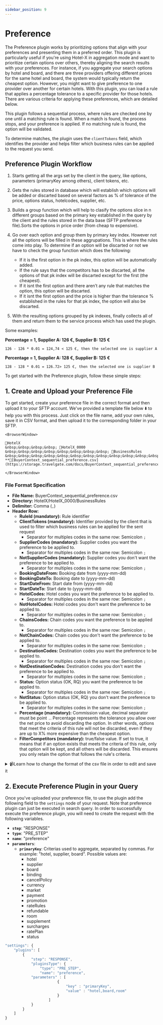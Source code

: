 ```yaml
---
sidebar_position: 9
---
```


# Preference

The Preference plugin works by prioritizing options that align with your preferences and presenting them in a preferred order. 
This plugin is particularly useful if you're using Hotel-X in aggregation mode and want to prioritize certain options over others, thereby aligning the search results with your preferences. For instance, if you aggregate your search options by hotel and board, and there are three providers offering different prices for the same hotel and board, the system would typically return the cheapest option. However, you might want to give preference to one provider over another for certain hotels. With this plugin, you can load a rule that applies a percentage tolerance to a specific provider for those hotels. 
There are various criteria for applying these preferences, which are detailed below.

This plugin follows a sequential process, where rules are checked one by one until a matching rule is found. When a match is found, the process stops, and your preference is applied. If no matching rule is found, the option will be validated.

To determine matches, the plugin uses the `clientTokens` field, which identifies the provider and helps filter which business rules can be applied to the request you send.

## Preference Plugin Workflow

1. Starts getting all the args set by the client in the query, like options, parameters (primaryKey among others), client tokens, etc.

2. Gets the rules stored in database which will establish which options will be added or discarted based on several factors as % of tolerance of the price, options status, hotelcodes, supplier, etc.

3. Builds a group function which will help to clasify the options slice in n different groups based on the primary key established in the query by the client and the rules stored in the data base (SFTP preference file).Sorts the options in price order (from cheap to expensive).

4. Go over each option and group them by primary key index. However not all the options will be filled in these aggrupations. This is where the rules come into play.
To determine if an option will be discarted or not we have to check the group function which does the following: 
   * If it is the first option in the pk index, this option will be automatically added.
   * If the rule says that the competitors has to be discarted, all the options of that pk index will be discarted except for the first (the cheapest).
   * If it isnt the first option and there aren’t any rule that matches the option, this option will be discarted.
   * If it isnt the first option and the price is higher than the tolerance % established in the rules for that pk index, the option will also be discarted.

5. With the resulting options grouped by pk indexes, finally collects all of them and return them to the service process which has used the plugin.

Some examples:

**Percentage = 1, Supplier A: 126 €, Supplier B: 125 €**  
```
126 - 126 * 0.01 = 124,74 < 125 €, then the selected one is supplier A
```

**Percentage = 1, Supplier A: 128 €, Supplier B: 125 €**  
```
128 - 128 * 0.01 = 126.72> 125 €, then the selected one is supplier B
```


To get started with the Preference plugin, follow these simple steps:

## 1. Create and Upload your Preference File

To get started, create your preference file in the correct format and then upload it to your SFTP account. We've provided a template file below ⬇️ to help you with this process. Just click on the file name, add your own rules, save it in CSV format, and then upload it to the corresponding folder in your SFTP.

```mdx-code-block
<BrowserWindow>

📁HotelX  
&nbsp;&nbsp;&nbsp;&nbsp; 📁HotelX_0000  
&nbsp;&nbsp;&nbsp;&nbsp;&nbsp;&nbsp;&nbsp;&nbsp; 📁BusinessRules  
&nbsp;&nbsp;&nbsp;&nbsp;&nbsp;&nbsp;&nbsp;&nbsp;&nbsp;&nbsp;&nbsp;&nbsp; **📄[BuyerContext_sequential_preference.csv](https://storage.travelgate.com/docs/BuyerContext_sequential_preference.csv)**

</BrowserWindow>
```

### File Format Specification

* **File Name:** BuyerContext_sequential_preference.csv
* **Directory:** HotelX/HotelX\_0000/BusinessRules
* **Delimiter:** Comma (`,`)
* **Header Row:**
   * **RuleId (mandatory):** Rule identifier
   * **ClientTokens (mandatory):** Identifier provided by the client that is used to filter which business rules can be applied for the sent request
      * Separator for multiples codes in the same row: Semicolon `;`
   * **SupplierCodes (mandatory):** Supplier codes you want the preference to be applied to.
      * Separator for multiples codes in the same row: Semicolon `;`
   * **NotSupplierCodes (mandatory):** Supplier codes you don't want the preference to be applied to.
      * Separator for multiples codes in the same row: Semicolon `;`
   * **BookingDateFrom:** Booking date from (yyyy-mm-dd)
   * **BookingDateTo:** Booking date to (yyyy-mm-dd)
   * **StartDateFrom:** Start date from (yyyy-mm-dd)
   * **StartDateTo:** Start date to (yyyy-mm-dd)
   * **HotelCodes:** Hotel codes you want the preference to be applied to.
      * Separator for multiples codes in the same row: Semicolon `;`
   * **NotHotelCodes:** Hotel codes you don't want the preference to be applied to.
      * Separator for multiples codes in the same row: Semicolon `;`
   * **ChainsCodes:** Chain codes you want the preference to be applied to.
      * Separator for multiples codes in the same row: Semicolon `;`
   * **NotChainCodes:** Chain codes you don't want the preference to be applied to.
      * Separator for multiples codes in the same row: Semicolon `;`
   * **DestinationCodes:** Destination codes you want the preference to be applied to.
      * Separator for multiples codes in the same row: Semicolon `;`
   * **NotDestinationCodes:** Destination codes you don't want the preference to be applied to.
      * Separator for multiples codes in the same row: Semicolon `;`
   * **Status:** Option status (OK, RQ) you want the preference to be applied to.
      * Separator for multiples codes in the same row: Semicolon `;`
   * **NotStatus:** Option status (OK, RQ) you don't want the preference to be applied to.
      * Separator for multiples codes in the same row: Semicolon `;`
   * **Percentage (mandatory):** Commission value, decimal separator must be point `.`. Percentage represents the tolerance you allow over the net price to avoid discarding the option. In other words, options that meet the criteria of this rule will not be discarded, even if they are up to X% more expensive than the cheapest option.
   * **FilterCompetitors (mandatory):** true/false value. If set to true, it means that if an option exists that meets the criteria of this rule, only that option will be kept, and all others will be discarded. This ensures you only retain the option that follows the rule's criteria.


<details>
    <summary>📹Learn how to change the format of the csv file in order to edit and save it</summary>
    <div>
        <div><iframe width="560" height="315" src="https://www.youtube.com/embed/XkOk3SkZ0Sg?si=TYhN1QfMwYE1fusw&amp;controls=0" title="YouTube video player" frameborder="0" allow="accelerometer; autoplay; clipboard-write; encrypted-media; gyroscope; picture-in-picture; web-share" allowfullscreen></iframe></div>
    </div>
</details>



## 2. Execute Preference Plugin in your Query

Once you've uploaded your preference file, to use the plugin add the following field to the `settings` node of your request. Note that preference plugin can just be executed in search query. In order to successfully execute the preference plugin, you will need to create the request with the following variables.

* **`step`**: "RESPONSE"
* **`type`**: "PRE_STEP"
* **`name`**: "preference"
* **`parameters`**:
	* **`primaryKey`**: Criterias used to aggregate, separated by commas. For example: "hotel, supplier, board". Possible values are: 
		* hotel
		* supplier
		* board
		* binding
		* cancelPolicy
		* currency
		* market
		* payment
		* promotion
		* rateRules
		* refundable
		* room 
		* supplement
		* surcharges
		* ratePlan
		* status

```js
"settings": {
	"plugins": [
		{
			"step": "RESPONSE",
			"pluginsType": {
				"type": "PRE_STEP",
				"name": "preference",
            "parameters" : [
                        {
                            "key" : "primaryKey",
                            "value" : "hotel,board,room"
                        }
                    ]
			}
		}
	]
}
```



